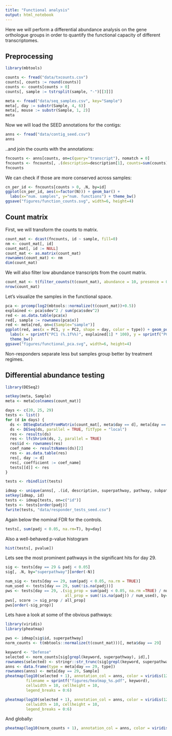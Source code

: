 ```yaml
---
title: "Functional analysis"
output: html_notebook
---
```


Here we will perform a differential abundance analysis on the gene orthologue groups in order to quantify the functional
capacity of different transcriptomes.

## Preprocessing

```r
library(mbtools)

counts <- fread("data/txcounts.csv")
counts[, counts := round(counts)]
counts <- counts[counts > 0]
counts[, sample := tstrsplit(sample, "-")[[3]]]

meta <- fread("data/seq_samples.csv", key="Sample")
meta[, day := substr(Sample, 4, 6)]
meta[, mouse := substr(Sample, 1, 2)]
meta
```

Now we will load the SEED annotations for the contigs:

```r
anns <- fread("data/contig_seed.csv")
anns
```

..and join the counts with the annotations:

```r
fncounts <- anns[counts, on=c(query="transcript"), nomatch = 0]
fncounts <- fncounts[, .(description=description[1], counts=sum(counts)), by=c("id", "sample")]
fncounts
```

We can check if those are more conserved across samples:

```r
cn_per_id <- fncounts[counts > 0, .N, by=id]
ggplot(cn_per_id, aes(x=factor(N))) + geom_bar() + 
  labs(x="num. samples", y="num. functions") + theme_bw()
ggsave("figures/function_counts.svg", width=6, height=4)
```

## Count matrix

First, we will transform the counts to matrix.

```r
count_mat <- dcast(fncounts, id ~ sample, fill=0)
nm <- count_mat[, id]
count_mat[, id := NULL]
count_mat <- as.matrix(count_mat)
rownames(count_mat) <- nm
dim(count_mat)
```

We will also filter low abundance transcripts from the count matrix.

```r
count_mat <- t(filter_counts(t(count_mat), abundance = 10, presence = 0.25))
nrow(count_mat)
```

Let's visualize the samples in the functional space.

```r
pca <- prcomp(log2(mbtools::normalize(t(count_mat))+0.5))
explained <- pca$sdev^2 / sum(pca$sdev^2)
red <- as.data.table(pca$x)
red[, sample := rownames(pca$x)]
red <- meta[red, on=c(Sample="sample")]
ggplot(red, aes(x = PC1, y = PC2, shape = day, color = type)) + geom_point(size=2) +
  labs(x = sprintf("PC1 (%.1f%%)", explained[1] * 100), y = sprintf("PC2 (%.1f%%)", explained[2] * 100)) +
  theme_bw()
ggsave("figures/functional_pca.svg", width=6, height=4)
```

Non-responders separate less but samples group better by treatment regimes.

## Differential abundance testing

```r
library(DESeq2)

setkey(meta, Sample)
meta <- meta[colnames(count_mat)]

days <- c(20, 25, 29) 
tests <- list()
for (d in days) {
  ds <- DESeqDataSetFromMatrix(count_mat[, meta$day == d], meta[day == d], ~ type)
  ds <- DESeq(ds, parallel = TRUE, fitType = "local")
  res <- results(ds)
  res <- lfcShrink(ds, 2, parallel = TRUE)
  res$id <- rownames(res)
  coef_name <- resultsNames(ds)[2]
  res <- as.data.table(res)
  res[, day := d]
  res[, coefficient := coef_name]
  tests[[d]] <- res
}

tests <- rbindlist(tests)

idmap <- unique(anns[, .(id, description, superpathway, pathway, subpathway)])
setkey(idmap, id)
tests <- idmap[tests, on=c("id")]
tests <- tests[order(padj)]
fwrite(tests, "data/responder_tests_seed.csv")
```

Again below the nominal FDR for the controls.

```r
tests[, sum(padj < 0.05, na.rm=T), by=day]
```

Also a well-behaved p-value histogram

```r
hist(tests[, pvalue])
```

Lets see the most prominent pathways in the significant hits for day 29.

```r
sig <- tests[day == 29 & padj < 0.05]
sig[, .N, by="superpathway"][order(-N)]

num_sig <- tests[day == 29, sum(padj < 0.05, na.rm = TRUE)]
num_used <- tests[day == 29, sum(!is.na(padj))]
pws <- tests[day == 29, .(sig_prop = sum(padj < 0.05, na.rm =TRUE) / num_sig,
                          all_prop = sum(!is.na(padj)) / num_used), by="superpathway"]
pws[, score := sig_prop / all_prop]
pws[order(-sig_prop)]
```

Lets have a look at some of the obvious pathways:

```r
library(viridis)
library(pheatmap)

pws <- idmap[sig$id, superpathway]
norm_counts <- t(mbtools::normalize(t(count_mat)))[, meta$day == 29]

keyword <- "Defense"
selected <- norm_counts[sig[grepl(keyword, superpathway), id],]
rownames(selected) <- stringr::str_trunc(sig[grepl(keyword, superpathway), description], 80)
anns <- data.frame(type = meta[day == 29, type])
rownames(anns) <- meta[day == 29, Sample]
pheatmap(log10(selected + 1), annotation_col = anns, color = viridis(128), 
         filename = sprintf("figures/heatmap_%s.pdf", keyword), 
         cellwidth = 10, cellheight = 10,
         legend_breaks = 0:6)

pheatmap(log10(selected + 1), annotation_col = anns, color = viridis(128), 
         cellwidth = 10, cellheight = 10,
         legend_breaks = 0:6)
```

And globally:

```r
pheatmap(log10(norm_counts + 1), annotation_col = anns, color = viridis(128), show_rownames = FALSE)
```

